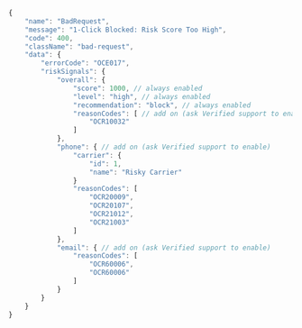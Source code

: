 ```typescript title="Error Example"
{
    "name": "BadRequest",
    "message": "1-Click Blocked: Risk Score Too High",
    "code": 400,
    "className": "bad-request",
    "data": {
        "errorCode": "OCE017",
        "riskSignals": {
            "overall": {
                "score": 1000, // always enabled
                "level": "high", // always enabled
                "recommendation": "block", // always enabled
                "reasonCodes": [ // add on (ask Verified support to enable)
                    "OCR10032"
                ]
            },
            "phone": { // add on (ask Verified support to enable)
                "carrier": {
                    "id": 1,
                    "name": "Risky Carrier"
                }
                "reasonCodes": [
                    "OCR20009",
                    "OCR20107",
                    "OCR21012",
                    "OCR21003"
                ]
            },
            "email": { // add on (ask Verified support to enable)
                "reasonCodes": [
                    "OCR60006",
                    "OCR60006"
                ]
            }
        }
    }
}
```